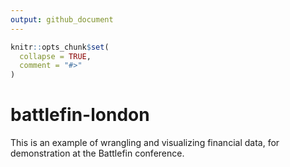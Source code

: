 ```yaml
---
output: github_document
---
```


<!-- README.md is generated from README.Rmd. Please edit that file -->

```r
knitr::opts_chunk$set(
  collapse = TRUE,
  comment = "#>"
)
```

# battlefin-london

<!-- badges: start -->
<!-- badges: end -->

This is an example of wrangling and visualizing financial data, for demonstration at the Battlefin conference.
